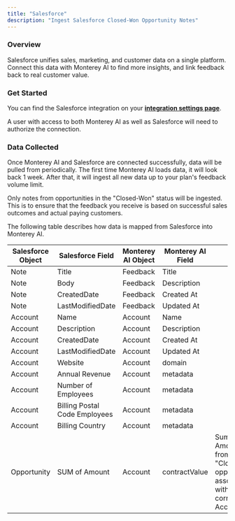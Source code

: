 ```yaml
---
title: "Salesforce"
description: "Ingest Salesforce Closed-Won Opportunity Notes"
---
```


### Overview

Salesforce unifies sales, marketing, and customer data on a single platform. Connect this data with Monterey AI to find more insights, and link feedback back to real customer value.

### Get Started

You can find the Salesforce integration on your **[integration settings page](https://app.monterey.ai/w/default/settings/integrations/salesforce)**.

A user with access to both Monterey AI as well as Salesforce will need to authorize the connection.

<Steps>
  <Step title='Go to "Settings"' />
  <Step title='Click "Integrations" in the navigation menu' />
  <Step title='Click "Salesforce"' />
  <Step title='Click "Connect"' />
  <Step title="If necessary, log in to Salesforce using the appropriate account" />
  <Step title="Review and approve the permissions requested" />
  <Step title="Once confirmed, you will be returned to Monterey AI, where you can toggle on ingestion of sales notes" />
</Steps>

### Data Collected

Once Monterey AI and Salesforce are connected successfully, data will be pulled from periodically. The first time Monterey AI loads data, it will look back 1 week. After that, it will ingest all new data up to your plan's feedback volume limit.

Only notes from opportunities in the "Closed-Won" status will be ingested. This is to ensure that the feedback you receive is based on successful sales outcomes and actual paying customers.

The following table describes how data is mapped from Salesforce into Monterey AI.

| Salesforce Object | Salesforce Field              | Monterey AI Object | Monterey AI Field | Note                                                                                                  |
| ----------------- | ----------------------------- | ------------------ | ----------------- | ----------------------------------------------------------------------------------------------------- |
| Note              | Title                         | Feedback           | Title             |
| Note              | Body                          | Feedback           | Description       |
| Note              | CreatedDate                   | Feedback           | Created At        |
| Note              | LastModifiedDate              | Feedback           | Updated At        |
| Account           | Name                          | Account            | Name              |
| Account           | Description                   | Account            | Description       |
| Account           | CreatedDate                   | Account            | Created At        |
| Account           | LastModifiedDate              | Account            | Updated At        |
| Account           | Website                       | Account            | domain            |
| Account           | Annual Revenue                | Account            | metadata          |
| Account           | Number of Employees           | Account            | metadata          |
| Account           | Billing Postal Code Employees | Account            | metadata          |
| Account           | Billing Country               | Account            | metadata          |
| Opportunity       | SUM of Amount                 | Account            | contractValue     | Sum of the Amount field from all "Closed Won" opportunities associated with the corresponding Account |
